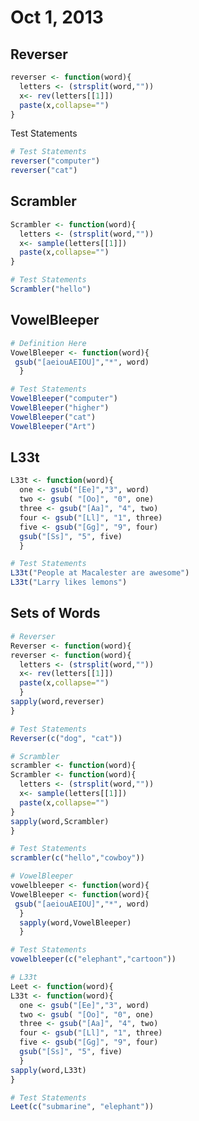# Oct 1, 2013

## Reverser

```r
reverser <- function(word){
  letters <- (strsplit(word,""))
  x<- rev(letters[[1]])
  paste(x,collapse="")
}
```

Test Statements
```r
# Test Statements
reverser("computer")
reverser("cat")
```

## Scrambler
```r
Scrambler <- function(word){
  letters <- (strsplit(word,""))
  x<- sample(letters[[1]])
  paste(x,collapse="")
}
```

```r
# Test Statements
Scrambler("hello")
```

## VowelBleeper
```r
# Definition Here
VowelBleeper <- function(word){
 gsub("[aeiouAEIOU]","*", word)
  }
```

```r
# Test Statements
VowelBleeper("computer")
VowelBleeper("higher")
VowelBleeper("cat")
VowelBleeper("Art")
```

## L33t 
```r
L33t <- function(word){
  one <- gsub("[Ee]","3", word)
  two <- gsub( "[Oo]", "0", one)
  three <- gsub("[Aa]", "4", two)
  four <- gsub("[Ll]", "1", three)
  five <- gsub("[Gg]", "9", four)
  gsub("[Ss]", "5", five)
  }
```

```r
# Test Statements
L33t("People at Macalester are awesome")
L33t("Larry likes lemons")
```

## Sets of Words
```r
# Reverser
Reverser <- function(word){
reverser <- function(word){
  letters <- (strsplit(word,""))
  x<- rev(letters[[1]])
  paste(x,collapse="")
  }
sapply(word,reverser)
}
```

```r
# Test Statements
Reverser(c("dog", "cat"))
```

```r
# Scrambler
scrambler <- function(word){
Scrambler <- function(word){
  letters <- (strsplit(word,""))
  x<- sample(letters[[1]])
  paste(x,collapse="")
}
sapply(word,Scrambler)
}
```

```r
# Test Statements
scrambler(c("hello","cowboy"))
```

```r
# VowelBleeper
vowelbleeper <- function(word){
VowelBleeper <- function(word){
 gsub("[aeiouAEIOU]","*", word)
  }
  sapply(word,VowelBleeper)
  }
```

```r
# Test Statements
vowelbleeper(c("elephant","cartoon"))
```

```r
# L33t
Leet <- function(word){
L33t <- function(word){
  one <- gsub("[Ee]","3", word)
  two <- gsub( "[Oo]", "0", one)
  three <- gsub("[Aa]", "4", two)
  four <- gsub("[Ll]", "1", three)
  five <- gsub("[Gg]", "9", four)
  gsub("[Ss]", "5", five)
  }
sapply(word,L33t)
}
```

```r
# Test Statements
Leet(c("submarine", "elephant"))
```


